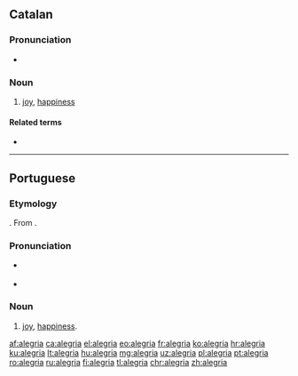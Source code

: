 {{also|alegría}}
==Catalan==

===Pronunciation===
* {{rhymes|iə|lang=ca}}

===Noun===
{{ca-noun|f}}

# {{context|usually|uncountable|lang=ca}} [[joy]], [[happiness]]

====Related terms====
* {{l/ca|alegrar}}

----

==Portuguese==

===Etymology===
{{suffix|alegre|ia|alt1=Alegre|gloss1=happy|lang=pt}}. From {{etyl|roa-ptg|pt}} {{term|alegria|lang=roa-ptg}}.

===Pronunciation===
* {{a|PT}} {{IPA|/ɐ.lɨ.ˈɣɾi.ɐ/|lang=pt}}
* {{hyphenation|a|le|gri|a|lang=pt}}

===Noun===
{{pt-noun|f}}

# [[joy]], [[happiness]].

[[af:alegria]]
[[ca:alegria]]
[[el:alegria]]
[[eo:alegria]]
[[fr:alegria]]
[[ko:alegria]]
[[hr:alegria]]
[[ku:alegria]]
[[lt:alegria]]
[[hu:alegria]]
[[mg:alegria]]
[[uz:alegria]]
[[pl:alegria]]
[[pt:alegria]]
[[ro:alegria]]
[[ru:alegria]]
[[fi:alegria]]
[[tl:alegria]]
[[chr:alegria]]
[[zh:alegria]]